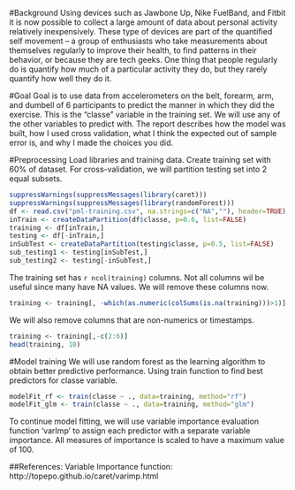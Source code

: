 #Background
Using devices such as Jawbone Up, Nike FuelBand, and Fitbit it is now possible to collect a large amount of data about personal activity relatively inexpensively. These type of devices are part of the quantified self movement – a group of enthusiasts who take measurements about themselves regularly to improve their health, to find patterns in their behavior, or because they are tech geeks. One thing that people regularly do is quantify how much of a particular activity they do, but they rarely quantify how well they do it. 

#Goal
Goal is to use data from accelerometers on the belt, forearm, arm, and dumbell of 6 participants to predict the manner in which they did the exercise. This is the "classe" variable in the training set. We will use any of the other variables to predict with. The report describes how the model was built, how I used cross validation, what I think the expected out of sample error is, and why I made the choices you did. 

#Preprocessing
Load libraries and training data. Create training set with 60% of dataset. For cross-validation, we will partition testing set into 2 equal subsets.
```r
suppressWarnings(suppressMessages(library(caret)))
suppressWarnings(suppressMessages(library(randomForest)))
df <- read.csv("pml-training.csv", na.strings=c("NA",""), header=TRUE)
inTrain <- createDataPartition(df$classe, p=0.6, list=FALSE)
training <- df[inTrain,]
testing <- df[-inTrain,]
inSubTest <- createDataPartition(testing$classe, p=0.5, list=FALSE)
sub_testing1 <- testing[inSubTest,]
sub_testing2 <- testing[-inSubTest,]

```

The training set has `r ncol(training)` columns. Not all columns wil be useful since many have NA values. We will remove these columns now.
```r
training <- training[, -which(as.numeric(colSums(is.na(training)))>1)]
```

We will also remove columns that are non-numerics or timestamps.
```r
training <- training[,-c(2:6)]
head(training, 10)
```

#Model training
We will use random forest as the learning algorithm to obtain better predictive performance. Using train function to find best predictors for classe variable. 
```r
modelFit_rf <- train(classe ~ ., data=training, method="rf") 
modelFit_glm <- train(classe ~ ., data=training, method="glm")


```

To continue model fitting, we will use variable importance evaluation function 'varImp' to assign each predictor with a separate variable importance. All measures of importance is scaled to have a maximum value of 100. 

##References:
Variable Importance function: http://topepo.github.io/caret/varimp.html
